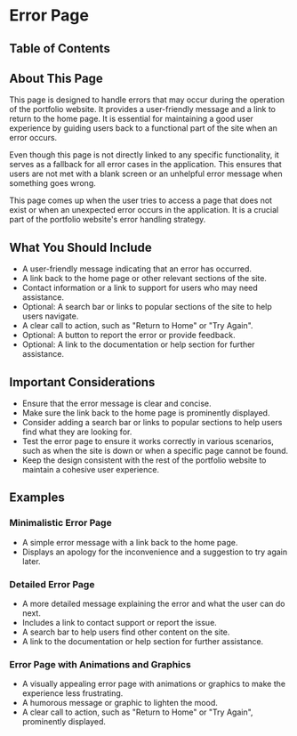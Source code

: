 
# Error Page

## Table of Contents

## About This Page

This page is designed to handle errors that may occur during the operation of the portfolio website. It provides a user-friendly message and a link to return to the home page. It is essential for maintaining a good user experience by guiding users back to a functional part of the site when an error occurs.

Even though this page is not directly linked to any specific functionality, it serves as a fallback for all error cases in the application. This ensures that users are not met with a blank screen or an unhelpful error message when something goes wrong.

This page comes up when the user tries to access a page that does not exist or when an unexpected error occurs in the application. It is a crucial part of the portfolio website's error handling strategy.

## What You Should Include

- A user-friendly message indicating that an error has occurred.
- A link back to the home page or other relevant sections of the site.
- Contact information or a link to support for users who may need assistance.
- Optional: A search bar or links to popular sections of the site to help users navigate.
- A clear call to action, such as "Return to Home" or "Try Again".
- Optional: A button to report the error or provide feedback.
- Optional: A link to the documentation or help section for further assistance.

## Important Considerations

- Ensure that the error message is clear and concise.
- Make sure the link back to the home page is prominently displayed.
- Consider adding a search bar or links to popular sections to help users find what they are looking for.
- Test the error page to ensure it works correctly in various scenarios, such as when the site is down or when a specific page cannot be found.
- Keep the design consistent with the rest of the portfolio website to maintain a cohesive user experience.
  <BackToTop />

## Examples

### Minimalistic Error Page

- A simple error message with a link back to the home page.
- Displays an apology for the inconvenience and a suggestion to try again later.
  <BackToTop />

### Detailed Error Page

- A more detailed message explaining the error and what the user can do next.
- Includes a link to contact support or report the issue.
- A search bar to help users find other content on the site.
- A link to the documentation or help section for further assistance.
  <BackToTop />

### Error Page with Animations and Graphics

- A visually appealing error page with animations or graphics to make the experience less frustrating.
- A humorous message or graphic to lighten the mood.
- A clear call to action, such as "Return to Home" or "Try Again", prominently displayed.

<BackToTop />
